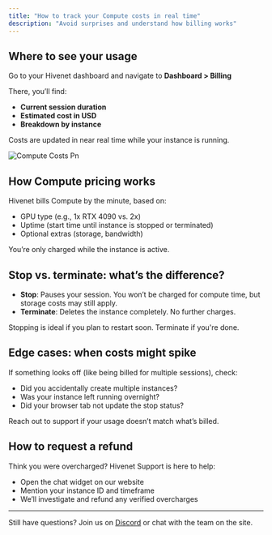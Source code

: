 ```yaml
---
title: "How to track your Compute costs in real time"
description: "Avoid surprises and understand how billing works"
---
```


## **Where to see your usage**

Go to your Hivenet dashboard and navigate to **Dashboard \> Billing**

There, you’ll find:

- **Current session duration**
- **Estimated cost in USD**
- **Breakdown by instance**

<Tip>
  Costs are updated in near real time while your instance is running.
</Tip>

![Compute Costs Pn](/images/compute-costs.png)

## **How Compute pricing works**

Hivenet bills Compute by the minute, based on:

- GPU type (e.g., 1x RTX 4090 vs. 2x)
- Uptime (start time until instance is stopped or terminated)
- Optional extras (storage, bandwidth)

You’re only charged while the instance is active.

## **Stop vs. terminate: what’s the difference?**

- **Stop**: Pauses your session. You won’t be charged for compute time, but storage costs may still apply.
- **Terminate**: Deletes the instance completely. No further charges.

Stopping is ideal if you plan to restart soon. Terminate if you're done.

## **Edge cases: when costs might spike**

If something looks off (like being billed for multiple sessions), check:

- Did you accidentally create multiple instances?
- Was your instance left running overnight?
- Did your browser tab not update the stop status?

Reach out to support if your usage doesn’t match what’s billed.

## **How to request a refund**

Think you were overcharged? Hivenet Support is here to help:

- Open the chat widget on our website
- Mention your instance ID and timeframe
- We’ll investigate and refund any verified overcharges

---

Still have questions? Join us on [Discord](https://discord.gg/cTmPDPrMG2) or chat with the team on the site.